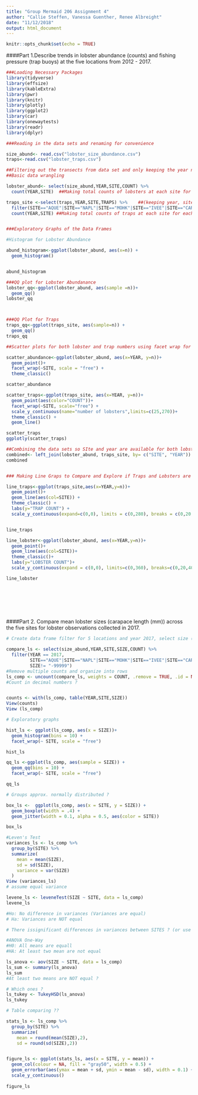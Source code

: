 ```yaml
---
title: "Group Mermaid 206 Assignment 4"
author: "Callie Steffen, Vanessa Guenther, Renee Albreight"
date: "11/12/2018"
output: html_document
---
```


```r
knitr::opts_chunk$set(echo = TRUE)
```

####Part 1.Describe trends in lobster abundance (counts) and fishing pressure (trap buoys) at the five locations from 2012 - 2017. 

```r
###Loading Necessary Packages
library(tidyverse)
library(effsize)
library(kableExtra)
library(pwr)
library(knitr)
library(plotly)
library(ggplot2)
library(car)
library(onewaytests)
library(readr)
library(dplyr)

###Reading in the data sets and renaming for convenience

size_abund<- read.csv("lobster_size_abundance.csv")
traps<-read.csv("lobster_traps.csv")

##Filtering out the transects from data set and only keeping the year not month(keeping year, site, count)
##Basic data wrangling

lobster_abund<- select(size_abund,YEAR,SITE,COUNT) %>% 
  count(YEAR,SITE)  ##Making total counts of lobsters at each site for each year

traps_site <-select(traps,YEAR,SITE,TRAPS) %>%    ##(keeping year, site, traps)
  filter(SITE=="AQUE"|SITE=="NAPL"|SITE=="MOHK"|SITE=="IVEE"|SITE=="CARP") %>% 
  count(YEAR,SITE) ##Making total counts of traps at each site for each year


###Exploratory Graphs of the Data Frames

#Histogram for Lobster Abundance

abund_histogram<-ggplot(lobster_abund, aes(x=n)) +
  geom_histogram() 


abund_histogram

###QQ plot for Lobster Abundanance
lobster_qq<-ggplot(lobster_abund, aes(sample =n))+
  geom_qq()
lobster_qq



###QQ Plot for Traps
traps_qq<-ggplot(traps_site, aes(sample=n)) +
  geom_qq()
traps_qq

##Scatter plots for both lobster and trap numbers using facet wrap for each site

scatter_abundance<-ggplot(lobster_abund, aes(x=YEAR, y=n))+
  geom_point()+
  facet_wrap(~SITE, scale = "free") +
  theme_classic()

scatter_abundance

scatter_traps<-ggplot(traps_site, aes(x=YEAR, y=n))+
  geom_point(aes(color="COUNT"))+
  facet_wrap(~SITE, scale="free") +
  scale_y_continuous(name="number of lobsters",limits=c(25,270))+
  theme_classic() +
  geom_line()

scatter_traps
ggplotly(scatter_traps)

##Combining the data sets so SIte and year are available for both lobster and traps
combined<- left_join(lobster_abund, traps_site, by= c("SITE", "YEAR"))
combined


### Making Line Graps to Compare and Explore if Traps and Lobsters are Associated

line_traps<-ggplot(traps_site,aes(x=YEAR,y=n))+
  geom_point()+
  geom_line(aes(col=SITE)) +
  theme_classic() +
  labs(y="TRAP COUNT") +
  scale_y_continuous(expand=c(0,0), limits = c(0,280), breaks = c(0,20,40,60,80,100,120,140,160,180,200,220,240,260,280))


line_traps

line_lobster<-ggplot(lobster_abund, aes(x=YEAR,y=n))+
  geom_point()+
  geom_line(aes(col=SITE))+
  theme_classic()+
  labs(y="LOBSTER COUNT")+
  scale_y_continuous(expand = c(0,0), limits=c(0,360), breaks=c(0,20,40,60,80,100,120,140,160,180,200,220,240,260,280,300,320,340,360))

line_lobster
                     
                   


  



```
####Part 2. Compare mean lobster sizes (carapace length (mm)) across the five sites for lobster observations collected in 2017.

```r
# Create data frame filter for 5 locations and year 2017, select size (remove all -9999 values and turn data into case-format)

compare_ls <- select(size_abund,YEAR,SITE,SIZE,COUNT) %>% 
  filter(YEAR == 2017, 
         SITE=="AQUE"|SITE=="NAPL"|SITE=="MOHK"|SITE=="IVEE"|SITE=="CARP",
         SIZE!= "-99999")
#Remove multiple counts and organize into rows 
ls_comp <- uncount(compare_ls, weights = COUNT, .remove = TRUE, .id = NULL)
#Count in decimal numbers ? 


counts <- with(ls_comp, table(YEAR,SITE,SIZE))
View(counts)
View (ls_comp)

```


```r
# Exploratory graphs 

hist_ls <- ggplot(ls_comp, aes(x = SIZE))+
  geom_histogram(bins = 10) +
  facet_wrap(~ SITE, scale = "free")

hist_ls

qq_ls <-ggplot(ls_comp, aes(sample = SIZE)) +
  geom_qq(bins = 10) +
  facet_wrap(~ SITE, scale = "free")

qq_ls

# Groups approx. normally distributed ? 

box_ls <-  ggplot(ls_comp, aes(x = SITE, y = SIZE)) +
  geom_boxplot(width = .4) +
  geom_jitter(width = 0.1, alpha = 0.5, aes(color = SITE))

box_ls


```

```r
#Leven's Test 
variances_ls <- ls_comp %>% 
  group_by(SITE) %>% 
  summarize(
    mean = mean(SIZE),
    sd = sd(SIZE),
    variance = var(SIZE)
  )
View (variances_ls)
# assume equal variance 

levene_ls <- leveneTest(SIZE ~ SITE, data = ls_comp)
levene_ls

#Ho: No difference in variances (Variances are equal)
# Ha: Variances are NOT equal

# There issignificant differences in variances between SITES ? (or use robust SE) 16 

#ANOVA One-Way 
#H0: All means are equall 
#HA: At least two mean are not equal 

ls_anova <- aov(SIZE ~ SITE, data = ls_comp)
ls_sum <- summary(ls_anova)
ls_sum
#At least two means are NOT equal ?

# Which ones ? 
ls_tukey <- TukeyHSD(ls_anova)
ls_tukey

# Table comparing ??

stats_ls <- ls_comp %>% 
  group_by(SITE) %>% 
  summarize(
    mean = round(mean(SIZE),2),
    sd = round(sd(SIZE),2))


figure_ls <- ggplot(stats_ls, aes(x = SITE, y = mean)) +
  geom_col(colour = NA, fill = "gray50", width = 0.5) +
  geom_errorbar(aes(ymax = mean + sd, ymin = mean - sd), width = 0.1) +
  scale_y_continuous()
  
figure_ls


  
  

 


```


